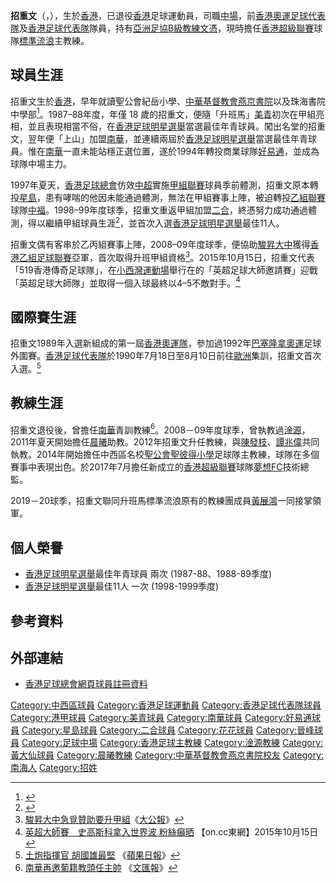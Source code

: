 {{Infobox football biography
| name        = 招重文 <br> Chiu Chung Man
| image       = Chiu Chung Man.JPG
| fullname    = 招重文
| nickname    = 招仔
| birth_date  = {{birth date and age|1969|10|7}}
| birth_place = {{HKG-1959}}
| currentclub = 已退役
| height      = {{height|m=1.70}}
| position    = [[中場|中場]]
| years1 = 1987–1988
| clubs1 = [[美青足球隊|美青]]
| caps1  = 
| goals1 = 4
| years2 = 1988–1994
| clubs2 = [[南華足球隊|南華]]
| caps2  = 
| goals2 = 
| years3 = 1994–1997
| clubs3 = [[保濟足球隊|好易通]]
| caps3  = 
| goals3 = 
| years4 = 1997
| clubs4 = [[星島體育會|星島]]
| caps4  = 
| goals4 = 
| years5 = 1997–1998
| clubs5 = [[中福足球隊|中福]]
| caps5  = 
| goals5 = 
| years6 = 1998–2001
| clubs6 = [[二合足球隊|二合]]
| caps6  = 
| goals6 = 
| years7 = 2001–2003
| clubs7 = [[花花足球會|花花]]
| caps7  = 
| goals7 =
| years8 = 2007–2008
| clubs8 = [[中西區足球隊|中西區]]
| caps8  = 
| goals8 =
| years9 = 2008–2009
| clubs9 = [[大中足球會|駿昇大中]]
| caps9  = 13
| goals9 =7
| years10 = 2009-2010
| clubs10 = [[花花足球會|花花]]
| caps10= 10
| goals10=3
| years11 = 2012–2014
| clubs11= [[黃大仙區康樂體育會|黃大仙]]
| caps11=9 
| goals11 =1
| nationalyears1 = 1989–1991
| nationalteam1  = [[香港奧運足球代表隊|香港U23]]
| nationalcaps1  =
| nationalgoals1 = 
| nationalyears2 = 1990–199x
| nationalteam2  = [[香港足球代表隊|香港]]
| nationalcaps2  = 
| nationalgoals2 = 
| manageryears1 = 2007–2008
| managerclubs1 = [[南華足球隊|南華]]（青訓教練）
| manageryears2 = 2008–2009
| managerclubs2 = [[淦源足球會|淦源]]（助教）
| manageryears3 = 2011–2012
| managerclubs3 = [[晨曦體育會|晨曦]]（助教）
| manageryears4 = 2012–2013
| managerclubs4 = [[晨曦體育會|晨曦]]
| manageryears5 = 2014–2016
| managerclubs5 = [[黃大仙區康樂體育會|黃大仙]]
| manageryears6 = 2016–2017
| managerclubs6 = [[標準灝天足球隊|標準灝天]]
| manageryears7 = 2017–2019
| managerclubs7 = [[夢想足球隊|夢想FC]]（技術總監）
| manageryears8 = 2019–
| managerclubs8 = [[標準流浪|標準流浪]]
}}

'''招重文'''（{{lang-en|Ryan Chiu Chung Man}}，{{bd|1969年|10月7日}}），生於[[香港|香港]]，已退役[[香港|香港]]足球運動員，司職[[中場|中場]]，前[[香港奧運足球代表隊|香港奧運足球代表隊]]及[[香港足球代表隊|香港足球代表隊]]隊員，持有[[亞洲足球協會|亞洲足協B級教練文憑]]，現時擔任[[香港超級聯賽|香港超級聯賽]]球隊[[標準流浪|標準流浪]]主教練。

==球員生涯==
招重文生於[[香港|香港]]，早年就讀聖公會紀岳小學、[[中華基督教會燕京書院|中華基督教會燕京書院]]以及珠海書院中學部<ref>{{cite web |url=https://www.oocities.org/hk/chiuchungman_10/cprofile.htm |title=文仔檔案室 |last= |first= |date= |website= |publisher=招重文 |access-date=2021-01-28 |quote=}}</ref>。1987–88年度，年僅 18 歲的招重文，便隨「升班馬」[[美青足球隊|美青]]初次在甲組亮相，並且表現相當不俗，在[[香港足球明星選舉|香港足球明星選舉]]當選最佳年青球員。闖出名堂的招重文，翌年便「上山」加盟[[南華足球隊|南華]]，並連續兩屆於[[香港足球明星選舉|香港足球明星選舉]]當選最佳年青球員。惟在[[南華足球隊|南華]]一直未能站穩正選位置，遂於1994年轉投商業球隊[[保濟足球隊|好易通]]，並成為球隊中場主力。

1997年夏天，[[香港足球總會|香港足球總會]]仿效[[中超|中超]]實施[[香港甲組足球聯賽|甲組聯賽]]球員季前體測，招重文原本轉投[[星島體育會|星島]]，患有哮喘的他因未能通過體測，無法在甲組賽事上陣，被迫轉投[[香港乙組足球聯賽|乙組聯賽]]球隊[[中福足球隊|中福]]。1998–99年度球季，招重文重返甲組加盟[[二合|二合]]，終憑努力成功通過體測，得以繼續甲組球員生涯<ref>{{Cite web |url=http://hksmem.tripod.com/members/intro/ccm.htm |title=二合球員介紹 |access-date=2011-07-24 |archive-date=2019-08-22 |archive-url=https://web.archive.org/web/20190822080647/http://hksmem.tripod.com/members/intro/ccm.htm |dead-url=no }}</ref>，並首次入選[[香港足球明星選舉|香港足球明星選舉]]最佳11人。

招重文偶有客串於乙丙組賽事上陣，2008–09年度球季，便協助[[駿昇大中|駿昇大中]]獲得[[香港乙組足球聯賽|香港乙組足球聯賽]]亞軍，首次取得升班甲組資格<ref>[http://www.takungpao.com.hk/news/09/04/13/images_0713-1064651.htm 駿昇大中急覓贊助要升甲組]{{dead link|date=2017年12月 |bot=InternetArchiveBot |fix-attempted=yes }}《[[大公報|大公報]]》</ref>。2015年10月15日，招重文代表「519香港傳奇足球隊」，在[[小西灣運動場|小西灣運動場]]舉行在的「英超足球大師邀請賽」迎戰「英超足球大師隊」並取得一個入球最終以4–5不敵對手。<ref>[http://hk.on.cc/hk/bkn/cnt/sport/20151015/bkn-20151015213854683-1015_00882_001.html 英超大師賽　史高斯科拿入世界波 粉絲癲晒] {{Wayback|url=http://hk.on.cc/hk/bkn/cnt/sport/20151015/bkn-20151015213854683-1015_00882_001.html |date=20161115055920 }} 【on.cc東網】2015年10月15日</ref>

==國際賽生涯==
招重文1989年入選新組成的第一屆[[香港奧運足球代表隊|香港奧運隊]]，參加過1992年[[巴塞隆拿奧運|巴塞隆拿奧運]]足球外圍賽。[[香港足球代表隊|香港足球代表隊]]於1990年7月18日至8月10日前往[[歐洲|歐洲]]集訓，招重文首次入選。<ref>[http://hk.apple.nextmedia.com/sports/art/20100826/14383800 土炮指揮官 胡國雄最堅] {{Wayback|url=http://hk.apple.nextmedia.com/sports/art/20100826/14383800 |date=20160601112514 }}《[[蘋果日報|蘋果日報]]》</ref>

==教練生涯==
招重文退役後，曾擔任[[南華足球隊|南華]]青訓教練<ref>[http://paper.wenweipo.com/2007/06/28/SP0706280017.htm 南華再邀葡籍教頭任主帥] {{Wayback|url=http://paper.wenweipo.com/2007/06/28/SP0706280017.htm |date=20190818173209 }}《[[文汇报_(香港)|文匯報]]》</ref>。2008－09年度球季，曾執教過[[淦源足球會|淦源]]，2011年夏天開始擔任[[晨曦足球會|晨曦]]助教。2012年招重文升任教練，與[[陳發枝|陳發枝]]、[[譚兆偉|譚兆偉]]共同執教。2014年開始擔任中西區名校[[聖公會聖彼得小學|聖公會聖彼得小學]]足球隊主教練，球隊在多個賽事中表現出色。於2017年7月擔任新成立的[[香港超級聯賽|香港超級聯賽]]球隊[[夢想足球隊|夢想FC]]技術總監。

2019－20球季，招重文聯同升班馬標準流浪原有的教練團成員[[黃展鴻|黃展鴻]]一同接掌領軍。

==個人榮譽==
* [[香港足球明星選舉|香港足球明星選舉]]最佳年青球員 兩次 (1987-88、1988-89季度)
* [[香港足球明星選舉|香港足球明星選舉]]最佳11人 一次 (1998-1999季度)

==參考資料==
<div class="references-small">
<references/>
</div>

==外部連結==
* [http://www.hkfa.com/player_view.php?player_id=3870 香港足球總會網頁球員註冊資料] {{Wayback|url=http://www.hkfa.com/player_view.php?player_id=3870 |date=20160304131053 }}

{{香港足球明星選舉最佳年青球員}}
{{DEFAULTSORT:Chiu Chung Man}} 

[[Category:中西區球員|Category:中西區球員]]
[[Category:香港足球運動員|Category:香港足球運動員]]
[[Category:香港足球代表隊球員|Category:香港足球代表隊球員]]
[[Category:港甲球員|Category:港甲球員]]
[[Category:美青球員|Category:美青球員]] 
[[Category:南華球員|Category:南華球員]]
[[Category:好易通球員|Category:好易通球員]]
[[Category:星島球員|Category:星島球員]]
[[Category:二合球員|Category:二合球員]]
[[Category:花花球員|Category:花花球員]]
[[Category:晉峰球員|Category:晉峰球員]]
[[Category:足球中場|Category:足球中場]]
[[Category:香港足球主教練|Category:香港足球主教練]]
[[Category:淦源教練|Category:淦源教練]]
[[Category:黃大仙球員|Category:黃大仙球員]]
[[Category:晨曦教練|Category:晨曦教練]]
[[Category:中華基督教會燕京書院校友|Category:中華基督教會燕京書院校友]]
[[Category:南海人|Category:南海人]]
[[Category:招姓|Category:招姓]]